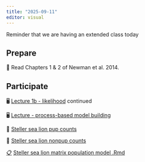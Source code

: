 ```yaml
---
title: "2025-09-11"
editor: visual
---
```


Reminder that we are having an extended class today

## Prepare

📖 Read Chapters 1 & 2 of Newman et al. 2014.

## Participate

🖥️ [Lecture 1b - likelihood](../2025-09-04/2025_Lecture_01B_likelihood.pdf) continued

🖥️ [Lecture - process-based model building](lecture-matrixpopmods.pdf)

📂 [Steller sea lion pup counts](../data/SSLpupcounts2016.csv)

📂 [Steller sea lion nonpup counts](../data/SSLnonpupcounts2016.csv)

[📋](https://gavinfay.github.io/mar536-biolstats2-s25/labs/lab-exercise-01.pdf) [Steller sea lion matrix population model .Rmd](ssl_model.Rmd)

## 
